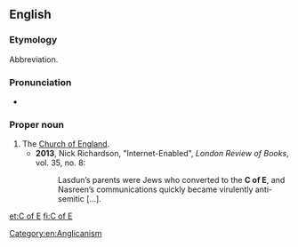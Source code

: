 ==English==
===Etymology===
Abbreviation.

===Pronunciation===
*{{a|UK}} {{IPA|/ˌsiːəvˈiː/|lang=en}}

===Proper noun===
{{en-proper noun}}

# The [[Church of England]].
#*'''2013''', Nick Richardson, "Internet-Enabled", ''London Review of Books'', vol. 35, no. 8:
#*:Lasdun’s parents were Jews who converted to the '''C of E''', and Nasreen’s communications quickly became virulently anti-semitic [...].

[[Category:en:Anglicanism]]

[[et:C of E]]
[[fi:C of E]]
